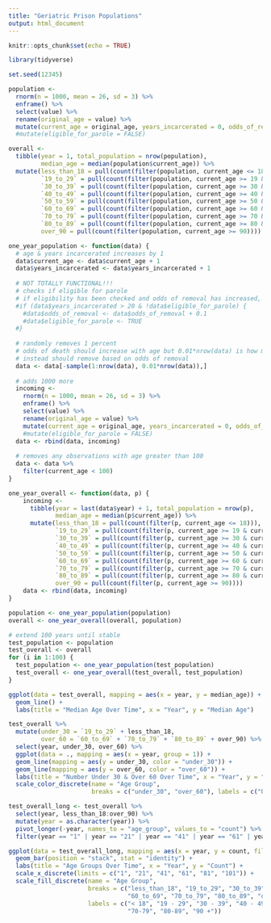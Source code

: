 ```yaml
---
title: "Geriatric Prison Populations"
output: html_document
---
```


```r
knitr::opts_chunk$set(echo = TRUE)
```

```r
library(tidyverse)
```

```r
set.seed(12345)
```

```r
population <- 
  rnorm(n = 1000, mean = 26, sd = 3) %>% 
  enframe() %>% 
  select(value) %>% 
  rename(original_age = value) %>% 
  mutate(current_age = original_age, years_incarcerated = 0, odds_of_removal = 0.01)
  #mutate(eligible_for_parole = FALSE)

overall <-
  tibble(year = 1, total_population = nrow(population), 
         median_age = median(population$current_age)) %>% 
  mutate(less_than_18 = pull(count(filter(population, current_age <= 18))),
         `19_to_29` = pull(count(filter(population, current_age >= 19 & current_age <= 29))),
         `30_to_39` = pull(count(filter(population, current_age >= 30 & current_age <= 39))),
         `40_to_49` = pull(count(filter(population, current_age >= 40 & current_age <= 49))),
         `50_to_59` = pull(count(filter(population, current_age >= 50 & current_age <= 59))),
         `60_to_69` = pull(count(filter(population, current_age >= 60 & current_age <= 69))),
         `70_to_79` = pull(count(filter(population, current_age >= 70 & current_age <= 79))),
         `80_to_89` = pull(count(filter(population, current_age >= 80 & current_age <= 89))),
         over_90 = pull(count(filter(population, current_age >= 90))))
```

```r
one_year_population <- function(data) {
  # age & years incarcerated increases by 1
  data$current_age <- data$current_age + 1
  data$years_incarcerated <- data$years_incarcerated + 1
  
  # NOT TOTALLY FUNCTIONAL!!!
  # checks if eligible for parole
  # if eligibility has been checked and odds of removal has increased, does not increase again
  #if (data$years_incarcerated > 20 & !data$eligible_for_parole) {
    #data$odds_of_removal <- data$odds_of_removal + 0.1
    #data$eligible_for_parole <- TRUE
  #}
  
  # randomly removes 1 percent
  # odds of death should increase with age but 0.01*nrow(data) is how many observations removed
  # instead should remove based on odds of removal
  data <- data[-sample(1:nrow(data), 0.01*nrow(data)),]
  
  # adds 1000 more
  incoming <- 
    rnorm(n = 1000, mean = 26, sd = 3) %>% 
    enframe() %>% 
    select(value) %>% 
    rename(original_age = value) %>% 
    mutate(current_age = original_age, years_incarcerated = 0, odds_of_removal = 0.01)
    #mutate(eligible_for_parole = FALSE)
  data <- rbind(data, incoming)
  
  # removes any observations with age greater than 100
  data <- data %>% 
    filter(current_age < 100)
}

one_year_overall <- function(data, p) {
    incoming <-
      tibble(year = last(data$year) + 1, total_population = nrow(p), 
             median_age = median(p$current_age)) %>% 
      mutate(less_than_18 = pull(count(filter(p, current_age <= 18))),
             `19_to_29` = pull(count(filter(p, current_age >= 19 & current_age <= 29))),
             `30_to_39` = pull(count(filter(p, current_age >= 30 & current_age <= 39))),
             `40_to_49` = pull(count(filter(p, current_age >= 40 & current_age <= 49))),
             `50_to_59` = pull(count(filter(p, current_age >= 50 & current_age <= 59))),
             `60_to_69` = pull(count(filter(p, current_age >= 60 & current_age <= 69))),
             `70_to_79` = pull(count(filter(p, current_age >= 70 & current_age <= 79))),
             `80_to_89` = pull(count(filter(p, current_age >= 80 & current_age <= 89))),
             over_90 = pull(count(filter(p, current_age >= 90))))
    data <- rbind(data, incoming)
}
```

```r
population <- one_year_population(population)
overall <- one_year_overall(overall, population)

# extend 100 years until stable
test_population <- population
test_overall <- overall
for (i in 1:100) {
  test_population <- one_year_population(test_population)
  test_overall <- one_year_overall(test_overall, test_population)
}
```

```r
ggplot(data = test_overall, mapping = aes(x = year, y = median_age)) +
  geom_line() +
  labs(title = "Median Age Over Time", x = "Year", y = "Median Age")

test_overall %>% 
  mutate(under_30 = `19_to_29` + less_than_18, 
         over_60 = `60_to_69` + `70_to_79` + `80_to_89` + over_90) %>% 
  select(year, under_30, over_60) %>% 
  ggplot(data = ., mapping = aes(x = year, group = 1)) +
  geom_line(mapping = aes(y = under_30, color = "under_30")) +
  geom_line(mapping = aes(y = over_60, color = "over_60")) +
  labs(title = "Number Under 30 & Over 60 Over Time", x = "Year", y = "Count") +
  scale_color_discrete(name = "Age Group",
                       breaks = c("under_30", "over_60"), labels = c("Under 30", "Over 60"))

test_overall_long <- test_overall %>% 
  select(year, less_than_18:over_90) %>% 
  mutate(year = as.character(year)) %>% 
  pivot_longer(-year, names_to = "age_group", values_to = "count") %>% 
  filter(year == "1" | year == "21" | year == "41" | year == "61" | year == "81" | year == "101")

ggplot(data = test_overall_long, mapping = aes(x = year, y = count, fill = age_group)) +
  geom_bar(position = "stack", stat = "identity") +
  labs(title = "Age Groups Over Time", x = "Year", y = "Count") +
  scale_x_discrete(limits = c("1", "21", "41", "61", "81", "101")) +
  scale_fill_discrete(name = "Age Group",
                      breaks = c("less_than_18", "19_to_29", "30_to_39", "40_to_49", "50_to_59",
                                 "60_to_69", "70_to_79", "80_to_89", "over_90"),
                      labels = c("< 18", "19 - 29", "30 - 39", "40 - 49", "50 - 59", "60 - 69",
                                 "70-79", "80-89", "90 +"))
```